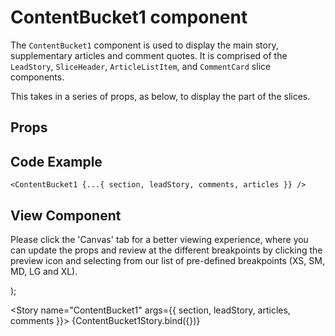 
<Meta
  title="Newskit Slices/Content Bucket 1"
  component={ContentBucket1}
/>

# ContentBucket1 component
The `ContentBucket1` component is used to display the main story, supplementary articles and comment quotes.
It is comprised of the `LeadStory`, `SliceHeader`, `ArticleListItem`, and `CommentCard` slice components.

This takes in a series of props, as below, to display the part of the slices.

## Props
<Props of={ContentBucket1} />

## Code Example
`<ContentBucket1 {...{ section, leadStory, comments, articles }} />`

## View Component
Please click the 'Canvas' tab for a better viewing experience, where you can update the props and review at the different breakpoints by clicking the preview icon and selecting from our list of pre-defined breakpoints (XS, SM, MD, LG and XL).

  <TCThemeProvider theme={themes.TimesWebLightTheme}>
    <ContentBucket1 {...{ section, leadStory, comments, articles }} />
  </TCThemeProvider>
);

<Story name="ContentBucket1" args={{
  section,
  leadStory,
  articles,
  comments
}}>
  {ContentBucket1Story.bind({})}
</Story>